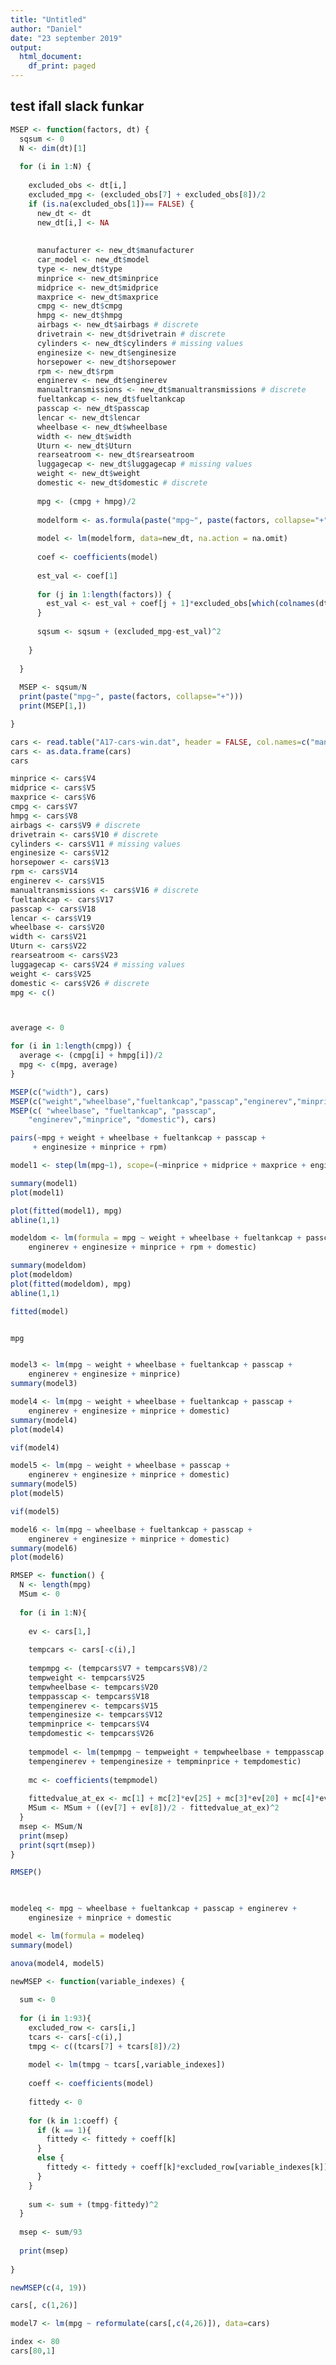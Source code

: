 ---
title: "Untitled"
author: "Daniel"
date: "23 september 2019"
output:
  html_document:
    df_print: paged
---

## test ifall slack funkar

```{r}
MSEP <- function(factors, dt) {
  sqsum <- 0
  N <- dim(dt)[1]
  
  for (i in 1:N) {
    
    excluded_obs <- dt[i,]
    excluded_mpg <- (excluded_obs[7] + excluded_obs[8])/2
    if (is.na(excluded_obs[1])== FALSE) {
      new_dt <- dt
      new_dt[i,] <- NA
      
      
      manufacturer <- new_dt$manufacturer
      car_model <- new_dt$model
      type <- new_dt$type
      minprice <- new_dt$minprice
      midprice <- new_dt$midprice
      maxprice <- new_dt$maxprice
      cmpg <- new_dt$cmpg
      hmpg <- new_dt$hmpg
      airbags <- new_dt$airbags # discrete
      drivetrain <- new_dt$drivetrain # discrete
      cylinders <- new_dt$cylinders # missing values
      enginesize <- new_dt$enginesize
      horsepower <- new_dt$horsepower
      rpm <- new_dt$rpm
      enginerev <- new_dt$enginerev
      manualtransmissions <- new_dt$manualtransmissions # discrete
      fueltankcap <- new_dt$fueltankcap
      passcap <- new_dt$passcap
      lencar <- new_dt$lencar
      wheelbase <- new_dt$wheelbase 
      width <- new_dt$width
      Uturn <- new_dt$Uturn
      rearseatroom <- new_dt$rearseatroom
      luggagecap <- new_dt$luggagecap # missing values
      weight <- new_dt$weight
      domestic <- new_dt$domestic # discrete
      
      mpg <- (cmpg + hmpg)/2
      
      modelform <- as.formula(paste("mpg~", paste(factors, collapse="+")))
    
      model <- lm(modelform, data=new_dt, na.action = na.omit)
  
      coef <- coefficients(model)
      
      est_val <- coef[1]
      
      for (j in 1:length(factors)) {
        est_val <- est_val + coef[j + 1]*excluded_obs[which(colnames(dt)==factors[j])]
      }
      
      sqsum <- sqsum + (excluded_mpg-est_val)^2
      
    }
    
  }
  
  MSEP <- sqsum/N 
  print(paste("mpg~", paste(factors, collapse="+")))
  print(MSEP[1,])

}
```

```{r, echo=FALSE}

cars <- read.table("A17-cars-win.dat", header = FALSE, col.names=c("manufacturer","model","type","minprice","midprice","maxprice", "cmpg", "hmpg", "airbags", "drivetrain", "cylinders", "enginesize", "horsepower", "rpm", "enginerev", "manualtransmissions", "fueltankcap", "passcap", "lencar", "wheelbase", "width", "uturn", "rearseatroom", "luggagecap", "weight", "domestic"))
cars <- as.data.frame(cars)
cars

minprice <- cars$V4
midprice <- cars$V5
maxprice <- cars$V6
cmpg <- cars$V7
hmpg <- cars$V8
airbags <- cars$V9 # discrete
drivetrain <- cars$V10 # discrete
cylinders <- cars$V11 # missing values
enginesize <- cars$V12
horsepower <- cars$V13
rpm <- cars$V14
enginerev <- cars$V15
manualtransmissions <- cars$V16 # discrete
fueltankcap <- cars$V17
passcap <- cars$V18
lencar <- cars$V19
wheelbase <- cars$V20 
width <- cars$V21
Uturn <- cars$V22
rearseatroom <- cars$V23
luggagecap <- cars$V24 # missing values
weight <- cars$V25
domestic <- cars$V26 # discrete
mpg <- c()



average <- 0

for (i in 1:length(cmpg)) {
  average <- (cmpg[i] + hmpg[i])/2
  mpg <- c(mpg, average)
}

```


```{r}
MSEP(c("width"), cars)
MSEP(c("weight","wheelbase","fueltankcap","passcap","enginerev","minprice","domestic"), cars)
MSEP(c( "wheelbase", "fueltankcap", "passcap",
    "enginerev","minprice", "domestic"), cars)

```


```{r, echo=FALSE}
pairs(~mpg + weight + wheelbase + fueltankcap + passcap + 
     + enginesize + minprice + rpm)

```


```{r, echo=FALSE}
model1 <- step(lm(mpg~1), scope=(~minprice + midprice + maxprice + enginesize + horsepower + rpm + enginerev + fueltankcap + passcap + lencar + wheelbase + width + Uturn + rearseatroom + weight + domestic), direction="both")


```

```{r, echo=FALSE}

summary(model1)
plot(model1)
```

```{r, echo=FALSE}
plot(fitted(model1), mpg)
abline(1,1)
```
```{r, echo=FALSE}
modeldom <- lm(formula = mpg ~ weight + wheelbase + fueltankcap + passcap + 
    enginerev + enginesize + minprice + rpm + domestic)

summary(modeldom)
plot(modeldom)
plot(fitted(modeldom), mpg)
abline(1,1)
```


```{r, echo=FALSE}
fitted(model)



```
```{r}
mpg



```

```{r}
model3 <- lm(mpg ~ weight + wheelbase + fueltankcap + passcap + 
    enginerev + enginesize + minprice)
summary(model3)

```

```{r}
model4 <- lm(mpg ~ weight + wheelbase + fueltankcap + passcap + 
    enginerev + enginesize + minprice + domestic)
summary(model4)
plot(model4)

```

```{r}
vif(model4)
```


```{r}
model5 <- lm(mpg ~ weight + wheelbase + passcap + 
    enginerev + enginesize + minprice + domestic)
summary(model5)
plot(model5)
```

```{r}
vif(model5)
```


```{r}
model6 <- lm(mpg ~ wheelbase + fueltankcap + passcap + 
    enginerev + enginesize + minprice + domestic)
summary(model6)
plot(model6)
```
```{r}
RMSEP <- function() {
  N <- length(mpg)
  MSum <- 0
  
  for (i in 1:N){
    
    ev <- cars[1,]
    
    tempcars <- cars[-c(i),]
    
    tempmpg <- (tempcars$V7 + tempcars$V8)/2
    tempweight <- tempcars$V25
    tempwheelbase <- tempcars$V20
    temppasscap <- tempcars$V18
    tempenginerev <- tempcars$V15
    tempenginesize <- tempcars$V12
    tempminprice <- tempcars$V4
    tempdomestic <- tempcars$V26
    
    tempmodel <- lm(tempmpg ~ tempweight + tempwheelbase + temppasscap + 
    tempenginerev + tempenginesize + tempminprice + tempdomestic)
    
    mc <- coefficients(tempmodel)
    
    fittedvalue_at_ex <- mc[1] + mc[2]*ev[25] + mc[3]*ev[20] + mc[4]*ev[18] + mc[5]*ev[15] + mc[6]*ev[12] + mc[7]*ev[4] + mc[8]*ev[26]    
    MSum <- MSum + ((ev[7] + ev[8])/2 - fittedvalue_at_ex)^2
  }
  msep <- MSum/N
  print(msep)
  print(sqrt(msep))
}

RMSEP()

 
```

```{r}
modeleq <- mpg ~ wheelbase + fueltankcap + passcap + enginerev + 
    enginesize + minprice + domestic

model <- lm(formula = modeleq)
summary(model)
```


```{r}
anova(model4, model5)
```


```{r}


newMSEP <- function(variable_indexes) {
  
  sum <- 0
  
  for (i in 1:93){ 
    excluded_row <- cars[i,]
    tcars <- cars[-c(i),]
    tmpg <- c((tcars[7] + tcars[8])/2)
    
    model <- lm(tmpg ~ tcars[,variable_indexes])
    
    coeff <- coefficients(model)
  
    fittedy <- 0
    
    for (k in 1:coeff) {
      if (k == 1){
        fittedy <- fittedy + coeff[k]
      }
      else {
        fittedy <- fittedy + coeff[k]*excluded_row[variable_indexes[k]]
      }
    }
    
    sum <- sum + (tmpg-fittedy)^2
  }
  
  msep <- sum/93
  
  print(msep)
  
}

newMSEP(c(4, 19))
```

```{r}
cars[, c(1,26)]
```
```{r}
model7 <- lm(mpg ~ reformulate(cars[,c(4,26)]), data=cars)
```



```{r}
index <- 80
cars[80,1]

```

